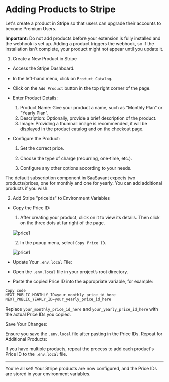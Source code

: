 
# Adding Products to Stripe

Let's create a product in Stripe so that users can upgrade their accounts to become Premium Users.

<Callout emoji="📣"> **Important:** Do not add products before your extension is fully installed and the webhook is set up. Adding a product triggers the webhook, so if the installation isn't complete, your product might not appear until you update it. </Callout>

1. Create a New Product in Stripe

- Access the Stripe Dashboard.

- In the left-hand menu, click on `Product Catalog`.

- Click on the `Add Product` button in the top right corner of the page.

- Enter Product Details:

  1. Product Name: Give your product a name, such as "Monthly Plan" or "Yearly Plan".
  2. Description: Optionally, provide a brief description of the product.
  3. Image: Providing a thumnail image is recommended, it will be displayed in the product catalog and on the checkout page.

- Configure the Product:

  1. Set the correct price.

  2. Choose the type of charge (recurring, one-time, etc.).

  3. Configure any other options according to your needs.

The default subscription component in SaaSavant expects two products/prices, one for monthly and one for yearly. You can add additional products if you wish.

2. Add Stripe "priceIds" to Environment Variables

- Copy the Price ID:

  1. After creating your product, click on it to view its details. Then click on the three dots at far right of the page.

  ![price1](../public/price-id-1.png)

  2. In the popup menu, select `Copy Price ID`.

   ![price1](../public/price-id-1.png)
  
- Update Your `.env.local` File:

- Open the `.env.local` file in your project’s root directory.

- Paste the copied Price ID into the appropriate variable, for example:

```env
Copy code
NEXT_PUBLIC_MONTHLY_ID=your_monthly_price_id_here
NEXT_PUBLIC_YEARLY_ID=your_yearly_price_id_here
```

Replace `your_monthly_price_id_here` and `your_yearly_price_id_here` with the actual Price IDs you copied.

Save Your Changes:

Ensure you save the `.env.local` file after pasting in the Price IDs.
Repeat for Additional Products:

If you have multiple products, repeat the process to add each product&apos;s Price ID to the `.env.local` file.

---

You're all set! Your Stripe products are now configured, and the Price IDs are stored in your environment variables.
